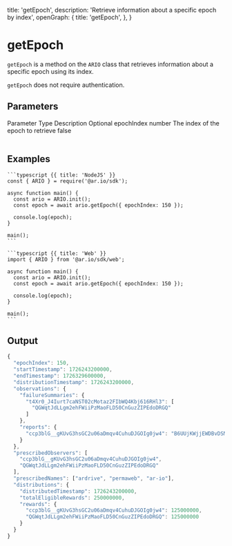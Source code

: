 
  title: 'getEpoch',
  description: 'Retrieve information about a specific epoch by index',
  openGraph: {
    title: 'getEpoch',
  },
}


# getEpoch

`getEpoch` is a method on the `ARIO` class that retrieves information about a specific epoch using its index.

`getEpoch` does not require authentication.

## Parameters

<Table>
  <Table.Head>
    <Table.Row>
      <Table.Header>Parameter</Table.Header>
      <Table.Header>Type</Table.Header>
      <Table.Header>Description</Table.Header>
      <Table.Header>Optional</Table.Header>
    </Table.Row>
  </Table.Head>
  <Table.Body>
    <Table.Row>
      <Table.Cell className="font-semibold">epochIndex</Table.Cell>
      <Table.Cell>number</Table.Cell>
      <Table.Cell>The index of the epoch to retrieve</Table.Cell>
      <Table.Cell>false</Table.Cell>
    </Table.Row>
  </Table.Body>
</Table>

## Examples

<CodeGroup title="getEpoch">

    ```typescript {{ title: 'NodeJS' }}
    const { ARIO } = require('@ar.io/sdk');

    async function main() {
      const ario = ARIO.init();
      const epoch = await ario.getEpoch({ epochIndex: 150 });

      console.log(epoch);
    }

    main();
    ```

    ```typescript {{ title: 'Web' }}
    import { ARIO } from '@ar.io/sdk/web';

    async function main() {
      const ario = ARIO.init();
      const epoch = await ario.getEpoch({ epochIndex: 150 });

      console.log(epoch);
    }

    main();
    ```

</CodeGroup>

## Output

```js
{
  "epochIndex": 150,
  "startTimestamp": 1726243200000,
  "endTimestamp": 1726329600000,
  "distributionTimestamp": 1726243200000,
  "observations": {
    "failureSummaries": {
      "t4Xr0_J4Iurt7caNST02cMotaz2FIbWQ4Kbj616RHl3": [
        "QGWqtJdLLgm2ehFWiiPzMaoFLD50CnGuzZIPEdoDRGQ"
      ]
    },
    "reports": {
      "ccp3blG__gKUvG3hsGC2u06aDmqv4CuhuDJGOIg0jw4": "B6UUjKWjjEWDBvDSMXWNmymfwvgR9EN27z5FTkEVlX4"
    }
  },
  "prescribedObservers": [
    "ccp3blG__gKUvG3hsGC2u06aDmqv4CuhuDJGOIg0jw4",
    "QGWqtJdLLgm2ehFWiiPzMaoFLD50CnGuzZIPEdoDRGQ"
  ],
  "prescribedNames": ["ardrive", "permaweb", "ar-io"],
  "distributions": {
    "distributedTimestamp": 1726243200000,
    "totalEligibleRewards": 250000000,
    "rewards": {
      "ccp3blG__gKUvG3hsGC2u06aDmqv4CuhuDJGOIg0jw4": 125000000,
      "QGWqtJdLLgm2ehFWiiPzMaoFLD50CnGuzZIPEdoDRGQ": 125000000
    }
  }
}
```
